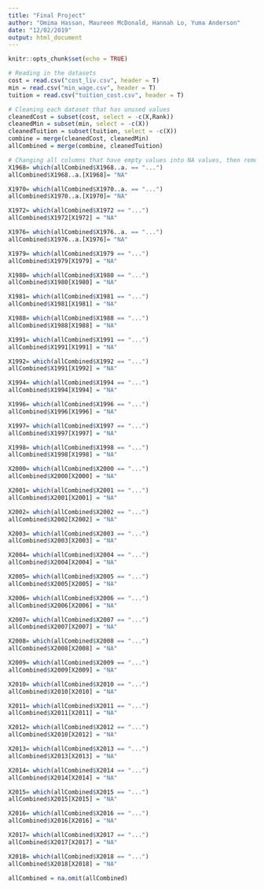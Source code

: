 ```yaml
---
title: "Final Project"
author: "Omima Hassan, Maureen McDonald, Hannah Lo, Yuma Anderson"
date: "12/02/2019"
output: html_document
---
```


```r
knitr::opts_chunk$set(echo = TRUE)
```


```r
# Reading in the datasets 
cost = read.csv("cost_liv.csv", header = T)
min = read.csv("min_wage.csv", header = T)
tuition = read.csv("tuition_cost.csv", header = T)

```

```r
# Cleaning each dataset that has unused values 
cleanedCost = subset(cost, select = -c(X,Rank))
cleanedMin = subset(min, select = -c(X))
cleanedTuition = subset(tuition, select = -c(X))
combine = merge(cleanedCost, cleanedMin)
allCombined = merge(combine, cleanedTuition)
```


```r
# Changing all columns that have empty values into NA values, then removing the NA's
X1968= which(allCombined$X1968..a. == "...")
allCombined$X1968..a.[X1968]= "NA"

X1970= which(allCombined$X1970..a. == "...")
allCombined$X1970..a.[X1970]= "NA"

X1972= which(allCombined$X1972 == "...")
allCombined$X1972[X1972] = "NA"

X1976= which(allCombined$X1976..a. == "...")
allCombined$X1976..a.[X1976]= "NA"

X1979= which(allCombined$X1979 == "...")
allCombined$X1979[X1979] = "NA"

X1980= which(allCombined$X1980 == "...")
allCombined$X1980[X1980] = "NA"

X1981= which(allCombined$X1981 == "...")
allCombined$X1981[X1981] = "NA"

X1988= which(allCombined$X1988 == "...")
allCombined$X1988[X1988] = "NA"

X1991= which(allCombined$X1991 == "...")
allCombined$X1991[X1991] = "NA"

X1992= which(allCombined$X1992 == "...")
allCombined$X1991[X1992] = "NA"

X1994= which(allCombined$X1994 == "...")
allCombined$X1994[X1994] = "NA"

X1996= which(allCombined$X1996 == "...")
allCombined$X1996[X1996] = "NA"

X1997= which(allCombined$X1997 == "...")
allCombined$X1997[X1997] = "NA"

X1998= which(allCombined$X1998 == "...")
allCombined$X1998[X1998] = "NA"

X2000= which(allCombined$X2000 == "...")
allCombined$X2000[X2000] = "NA"

X2001= which(allCombined$X2001 == "...")
allCombined$X2001[X2001] = "NA"

X2002= which(allCombined$X2002 == "...")
allCombined$X2002[X2002] = "NA"

X2003= which(allCombined$X2003 == "...")
allCombined$X2003[X2003] = "NA"

X2004= which(allCombined$X2004 == "...")
allCombined$X2004[X2004] = "NA"

X2005= which(allCombined$X2005 == "...")
allCombined$X2005[X2005] = "NA"

X2006= which(allCombined$X2006 == "...")
allCombined$X2006[X2006] = "NA"

X2007= which(allCombined$X2007 == "...")
allCombined$X2007[X2007] = "NA"

X2008= which(allCombined$X2008 == "...")
allCombined$X2008[X2008] = "NA"

X2009= which(allCombined$X2009 == "...")
allCombined$X2009[X2009] = "NA"

X2010= which(allCombined$X2010 == "...")
allCombined$X2010[X2010] = "NA"

X2011= which(allCombined$X2011 == "...")
allCombined$X2011[X2011] = "NA"

X2012= which(allCombined$X2012 == "...")
allCombined$X2010[X2012] = "NA"

X2013= which(allCombined$X2013 == "...")
allCombined$X2013[X2013] = "NA"

X2014= which(allCombined$X2014 == "...")
allCombined$X2014[X2014] = "NA"

X2015= which(allCombined$X2015 == "...")
allCombined$X2015[X2015] = "NA"

X2016= which(allCombined$X2016 == "...")
allCombined$X2016[X2016] = "NA"

X2017= which(allCombined$X2017 == "...")
allCombined$X2017[X2017] = "NA"

X2018= which(allCombined$X2018 == "...")
allCombined$X2018[X2018] = "NA"

allCombined = na.omit(allCombined)
```

